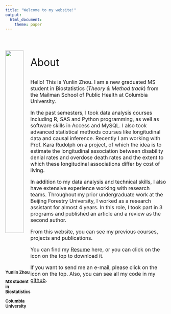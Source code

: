 ```yaml
---
title: "Welcome to my website!"
output:
  html_document:
    theme: paper
---
```


:::: {style="display: flex;"}

::: {}

<br>

<img src="./photo.jpg" style="width:85%">

<font size="2">

**Yunlin Zhou**

**MS student in Biostatistics**

**Columbia University**

</font>

:::

::: {}


<br>

<font size="6">

About

</font>

<font size="3">

Hello! This is Yunlin Zhou. I am a new graduated MS student in Biostatistics (*Theory & Method track*) from the Mailman School of Public Health at Columbia University.

In the past semesters, I took data analysis courses including R, SAS and Python programming, as well as software skills in Access and MySQL. I also took advanced statistical methods courses like longitudinal data and causal inference. Recently I am working with Prof. Kara Rudolph on a project, of which the idea is to estimate the longitudinal association between disability denial rates and overdose death rates and the extent to which these longitudinal associations differ by cost of living.

In addition to my data analysis and technical skills, I also have extensive experience working with research teams. Throughout my prior undergraduate work at the Beijing Forestry University, I worked as a research assistant for almost 4 years. In this role, I took part in 3 programs and published an article and a review as the second author.

From this website, you can see my previous courses, projects and publications.

You can find my [Resume](./CV-Yunlin Zhou.pdf) here, or you can click on the icon on the top to download it. 

If you want to send me an e-mail, please click on the icon on the top. Also, you can see all my code in my  [github](https://github.com/Yunlin-Zhou).

</font>

:::

::::
